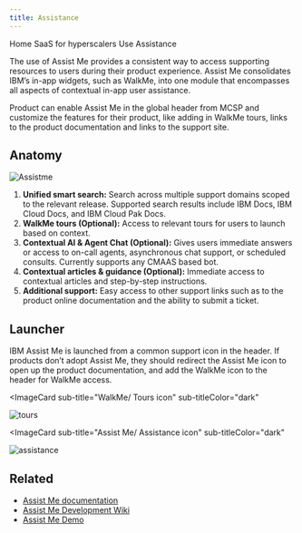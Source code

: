 ```yaml
---
title: Assistance
---
```



<Breadcrumb>
  <BreadcrumbItem href="https://pages.github.ibm.com/CDAI-design/cpp-foundation-microsite/">
   Home
  </BreadcrumbItem>
  <BreadcrumbItem href="https://pages.github.ibm.com/CDAI-design/cpp-foundation-microsite/saas-for-hyperscalers/overview">
   SaaS for hyperscalers
  </BreadcrumbItem>
  <BreadcrumbItem href="https://pages.github.ibm.com/CDAI-design/cpp-foundation-microsite/saas-for-hyperscalers/use">
   Use
  </BreadcrumbItem>
  <BreadcrumbItem isCurrentPage href="https://pages.github.ibm.com/CDAI-design/cpp-foundation-microsite/saas-for-hyperscalers/use-patterns/assistance">
   Assistance
  </BreadcrumbItem>
</Breadcrumb>


<PageDescription>

The use of Assist Me provides a consistent way to access supporting resources to users during their product experience.  Assist Me consolidates IBM’s in-app widgets, such as WalkMe, into one module that encompasses all aspects of contextual in-app user assistance.

Product can enable Assist Me in the global header from MCSP and customize the features for their product, like adding in WalkMe tours, links to the product documentation and links to the support site.

</PageDescription>

## Anatomy 

<Row>
  <Column colMd={4} colLg={8}>

![Assistme](images/assistme2.png)

  </Column>
</Row> 

1. **Unified smart search:** Search across multiple support domains scoped to the relevant release. Supported search results include IBM Docs, IBM Cloud Docs, and IBM Cloud Pak Docs.
2. **WalkMe tours (Optional):** Access to relevant tours for users to launch based on context.
3. **Contextual AI & Agent Chat (Optional):** Gives users immediate answers or access to on-call agents, asynchronous chat support, or scheduled consults. Currently supports any CMAAS based bot.
4. **Contextual articles & guidance (Optional):** Immediate access to contextual articles and step-by-step instructions.
4. **Additional support:** Easy access to other support links such as to the product online documentation and the ability to submit a ticket.


## Launcher
IBM Assist Me is launched from a common support icon in the header. If products don’t adopt Assist Me, they should redirect the Assist Me icon to open up the product documentation, and add the WalkMe icon to the header for WalkMe access. 

<Row>

<Column colMd={2} colLg={2} noGutterSm>

<ImageCard
sub-title="WalkMe/ Tours icon"
sub-titleColor="dark"
>

![tours](images/tours--icon.png)

</ImageCard>
</Column>


<Column colMd={2} colLg={2} noGutterSm>

<ImageCard
sub-title="Assist Me/ Assistance icon"
sub-titleColor="dark"
>

![assistance](images/help.png)

</ImageCard>
</Column>

</Row>

## Related
- [Assist Me documentation](https://pages.github.ibm.com/cdai-design/pal/assistance-panel/usage/)
- [Assist Me Development Wiki](https://github.ibm.com/PrivateCloud-analytics/ibm-assist-me/wiki)
- [Assist Me Demo](https://ibm-assist-me1.fyre.ibm.com/)
